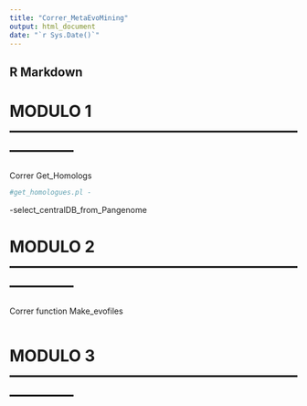 ```yaml
---
title: "Correr_MetaEvoMining"
output: html_document
date: "`r Sys.Date()`"
---
```


## R Markdown

# MODULO 1------------------------------------------------------------------####

Correr Get_Homologs


```r
#get_homologues.pl -
```

-select_centralDB_from_Pangenome


# MODULO 2------------------------------------------------------------------####

Correr function Make_evofiles


```r

```
# MODULO 3------------------------------------------------------------------####
